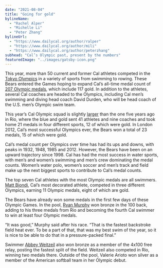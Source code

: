 ```yaml
---
date: "2021-08-04"
title: "Going for gold"
bylineName:
  - "Rachel Alper"
  - "Michelle Li"
  - "Peter Zhang"
bylineUrl:
  - "https://www.dailycal.org/author/ralper"
  - "https://www.dailycal.org/author/mili"
  - "https://www.dailycal.org/author/peterzhang"
subhead: "Cal’s Olympic past, present by the numbers"
featuredImage: "../images/gatsby-icon.png"
---
```


This year, more than 50 current and former Cal athletes competed in the [Tokyo Olympics](https://www.dailycal.org/2021/07/22/bleed-blue-win-gold-tokyo-olympics-issue/) in a variety of sports from swimming to rowing. These Bears entered the Games hoping to expand Cal’s all-time medal count of [207 Olympic medals](https://calbears.com/sports/2013/4/17/208193984.aspx), which include 117 gold. In addition to the athletes, several Cal coaches are headed to the Olympics, including Cal men’s swimming and diving head coach David Durden, who will be head coach of the U.S. men’s Olympic swim team.

This year’s Cal Olympic squad is slightly [larger](https://www.dailycal.org/2016/08/04/a-deeper-look-at-cals-50-olympians/) than the one five years ago in Rio, where the blue and gold sent 41 athletes and nine coaches and took home 21 medals in four different sports, 12 of which were gold. In London 2012, Cal’s most successful Olympics ever, the Bears won a total of 23 medals, 15 of which were gold.

Cal’s medal count per Olympics over time has had its ups and downs, with peaks in 1932, 1948, 1985 and 2012. However, the Bears have been on an upward trajectory since 1998. Cal has had the most success in water sports, with men’s and women’s swimming and men’s crew dominating the medal counts. Women’s water polo, women’s soccer and men’s track and field make up the next biggest sports to contribute to Cal’s medal counts.

The top seven Cal athletes with the most Olympic medals are all swimmers. [Matt Biondi](https://www.dailycal.org/2012/07/22/olympic-moment-of-the-week-matt-biondi-wins-eight-gold-medals/), Cal’s most decorated athlete, competed in three different Olympics, earning 11 Olympic medals, eight of which are gold.

<OlympicsChart />

The Bears have already won some medals in the first few days of these Olympic Games. In the pool, [Ryan Murphy](https://www.dailycal.org/2017/03/07/starboy-ryan-murphys-transformation-3-time-gold-medalist/) won bronze in the 100 back, adding to his three medals from Rio and becoming the fourth Cal swimmer to win at least four Olympic medals.

“It was good,” Murphy said after his race. “That is the fastest backstroke field heat ever. To be a part of that, that was my best swim of the year, so it is nice to be able to do that in a pressure-packed final.”

Swimmer [Abbey Weitzeil](https://www.dailycal.org/2019/05/02/racing-for-a-smile-abbey-weitzeil-back-on-top/) also won bronze as a member of the 4x100 free relay, posting the fastest split of the field. Weitzeil also competed in Rio, winning two medals there. Outside of the pool, Valerie Arioto won silver as a member of the American softball team in her Olympic debut.

<OlympicsTable />
